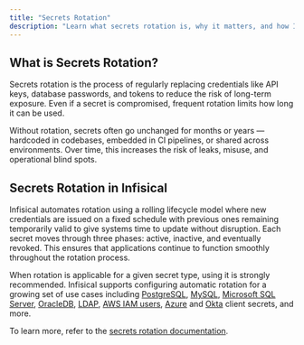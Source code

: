 ```yaml
---
title: "Secrets Rotation"
description: "Learn what secrets rotation is, why it matters, and how Infisical enables it."
---
```


## What is Secrets Rotation?

Secrets rotation is the process of regularly replacing credentials like API keys, database passwords, and tokens to reduce the risk of long-term exposure. Even if a secret is compromised, frequent rotation limits how long it can be used.

Without rotation, secrets often go unchanged for months or years — hardcoded in codebases, embedded in CI pipelines, or shared across environments. Over time, this increases the risk of leaks, misuse, and operational blind spots.

## Secrets Rotation in Infisical

Infisical automates rotation using a rolling lifecycle model where new credentials are issued on a fixed schedule with previous ones remaining temporarily valid to give systems time to update without disruption. Each secret moves through three phases: active, inactive, and eventually revoked. This ensures that applications continue to function smoothly throughout the rotation process.

When rotation is applicable for a given secret type, using it is strongly recommended. Infisical supports configuring automatic rotation for a growing set of use cases including [PostgreSQL](/documentation/platform/secret-rotation/postgres-credentials), [MySQL](/documentation/platform/secret-rotation/mysql-credentials), [Microsoft SQL Server](/documentation/platform/secret-rotation/mssql-credentials), [OracleDB](/documentation/platform/secret-rotation/oracledb-credentials), [LDAP](/documentation/platform/secret-rotation/ldap-password), [AWS IAM users](/documentation/platform/secret-rotation/aws-iam-user-secret), [Azure](/documentation/platform/secret-rotation/azure-client-secret) and [Okta](/documentation/platform/secret-rotation/okta-client-secret) client secrets, and more.

To learn more, refer to the [secrets rotation documentation](/documentation/platform/secret-rotation/overview).
